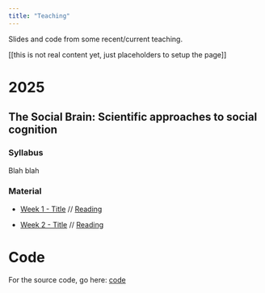 ```yaml
---
title: "Teaching"
---
```


Slides and code from some recent/current teaching.

\[\[this is not real content yet, just placeholders to setup the page\]\]

# 2025

## The Social Brain: Scientific approaches to social cognition

### Syllabus

Blah blah

### Material

-   [Week 1 - Title](https://rich-ramsey.github.io/teaching_example/2025/course_1/week1/) // [Reading]() 

-   [Week 2 - Title](https://rich-ramsey.github.io/teaching_example/2025/course_1/week2/) // [Reading]() 

# Code

For the source code, go here: [code](https://github.com/rich-ramsey/teaching_example)